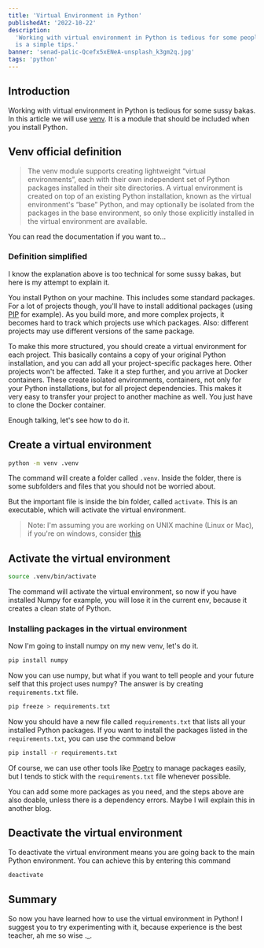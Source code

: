 ```yaml
---
title: 'Virtual Environment in Python'
publishedAt: '2022-10-22'
description:
  'Working with virtual environment in Python is tedious for some people, here
  is a simple tips.'
banner: 'senad-palic-Qcefx5xENeA-unsplash_k3gm2q.jpg'
tags: 'python'
---
```


## Introduction

Working with virtual environment in Python is tedious for some sussy bakas. In
this article we will use [venv](https://docs.python.org/3/library/venv.html). It
is a module that should be included when you install Python.

## Venv official definition

> The venv module supports creating lightweight “virtual environments”, each
> with their own independent set of Python packages installed in their site
> directories. A virtual environment is created on top of an existing Python
> installation, known as the virtual environment's “base” Python, and may
> optionally be isolated from the packages in the base environment, so only
> those explicitly installed in the virtual environment are available.

You can read the documentation if you want to...

### Definition simplified

I know the explanation above is too technical for some sussy bakas, but here is
my attempt to explain it.

You install Python on your machine. This includes some standard packages. For a
lot of projects though, you'll have to install additional packages (using
[PIP](https://pypi.org/) for example). As you build more, and more complex
projects, it becomes hard to track which projects use which packages. Also:
different projects may use different versions of the same package.

To make this more structured, you should create a virtual environment for each
project. This basically contains a copy of your original Python installation,
and you can add all your project-specific packages here. Other projects won't be
affected. Take it a step further, and you arrive at Docker containers. These
create isolated environments, containers, not only for your Python
installations, but for all project dependencies. This makes it very easy to
transfer your project to another machine as well. You just have to clone the
Docker container.

Enough talking, let's see how to do it.

## Create a virtual environment

```sh
python -m venv .venv
```

The command will create a folder called `.venv`. Inside the folder, there is
some subfolders and files that you should not be worried about.

But the important file is inside the bin folder, called `activate`. This is an
executable, which will activate the virtual environment.

> Note: I'm assuming you are working on UNIX machine (Linux or Mac), if you're
> on windows, consider
> [this](https://mothergeo-py.readthedocs.io/en/latest/development/how-to/venv-win.html)

## Activate the virtual environment

```sh
source .venv/bin/activate
```

The command will activate the virtual environment, so now if you have installed
Numpy for example, you will lose it in the current env, because it creates a
clean state of Python.

### Installing packages in the virtual environment

Now I'm going to install numpy on my new venv, let's do it.

```sh
pip install numpy
```

Now you can use numpy, but what if you want to tell people and your future self
that this project uses numpy? The answer is by creating `requirements.txt` file.

```sh
pip freeze > requirements.txt
```

Now you should have a new file called `requirements.txt` that lists all your
installed Python packages. If you want to install the packages listed in the
`requirements.txt`, you can use the command below

```sh
pip install -r requirements.txt
```

Of course, we can use other tools like [Poetry](https://python-poetry.org/) to
manage packages easily, but I tends to stick with the `requirements.txt` file
whenever possible.

You can add some more packages as you need, and the steps above are also doable,
unless there is a dependency errors. Maybe I will explain this in another blog.

## Deactivate the virtual environment

To deactivate the virtual environment means you are going back to the main
Python environment. You can achieve this by entering this command

```sh
deactivate
```

## Summary

So now you have learned how to use the virtual environment in Python! I suggest
you to try experimenting with it, because experience is the best teacher, ah me
so wise .\_.
